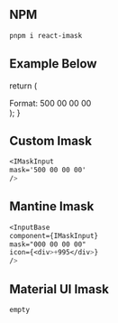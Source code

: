 ## NPM
```css filename="install"  copy
pnpm i react-imask
```

## Example Below

  return (
    <div>
      <IMaskInput mask="500 00 00 00" className={styles.imask}/>
    Format: 500 00 00 00
    </div>
  );
}

 <ImaskCustomInput /> 

## Custom Imask
```css filename="Custom Use Example Imask"  copy
<IMaskInput
mask='500 00 00 00'
/>
```
## Mantine Imask
```css filename="Mantine Use Case"  copy
<InputBase
component={IMaskInput}
mask="000 00 00 00"
icon={<div>+995</div>}
/>
```

## Material UI Imask
```css filename="Material Ui Use Case"  copy
empty
```